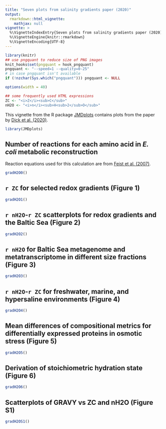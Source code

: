 ```yaml
---
title: "Seven plots from salinity gradients paper (2020)"
output: 
  rmarkdown::html_vignette:
    mathjax: null
vignette: >
  %\VignetteIndexEntry{Seven plots from salinity gradients paper (2020)}
  %\VignetteEngine{knitr::rmarkdown}
  %\VignetteEncoding{UTF-8}
---
```


```r
library(knitr)
## use pngquant to reduce size of PNG images
knit_hooks$set(pngquant = hook_pngquant)
pngquant <- "--speed=1 --quality=0-25"
# in case pngquant isn't available
if (!nzchar(Sys.which("pngquant"))) pngquant <- NULL 
```

```r
options(width = 40)
```

```r
## some frequently used HTML expressions
ZC <- "<i>Z</i><sub>C</sub>"
nH2O <- "<i>n</i><sub>H<sub>2</sub>O</sub>"
```

This vignette from the R package [JMDplots](https://github.com/jedick/JMDplots) contains plots from the paper by <a href="https://doi.org/10.1101/2020.04.01.020008" title="Distinct trends in chemical composition of proteins from metagenomes in redox and salinity gradients">Dick et al. (2020)</a>.

```r
library(JMDplots)
```

## Number of reactions for each amino acid in _E. coli_ metabolic reconstruction
Reaction equations used for this calculation are from <a href="https://doi.org/10.1038/msb4100155" title="A genome-scale metabolic reconstruction for Escherichia coli K-12 MG1655 that accounts for 1260 ORFs and thermodynamic information">Feist et al. (2007)</a>.
```r
gradH2O0()
```

## `r ZC` for selected redox gradients (Figure 1)
```r
gradH2O1()
```

## `r nH2O`-`r ZC` scatterplots for redox gradients and the Baltic Sea (Figure 2)
```r
gradH2O2()
```

## `r nH2O` for Baltic Sea metagenome and metatranscriptome in different size fractions (Figure 3)
```r
gradH2O3()
```

## `r nH2O`-`r ZC` for freshwater, marine, and hypersaline environments (Figure 4)
```r
gradH2O4()
```

## Mean differences of compositional metrics for differentially expressed proteins in osmotic stress (Figure 5)
```r
gradH2O5()
```

## Derivation of stoichiometric hydration state (Figure 6)
```r
gradH2O6()
```

## Scatterplots of GRAVY vs ZC and nH2O (Figure S1)
```r
gradH2OS1()
```


